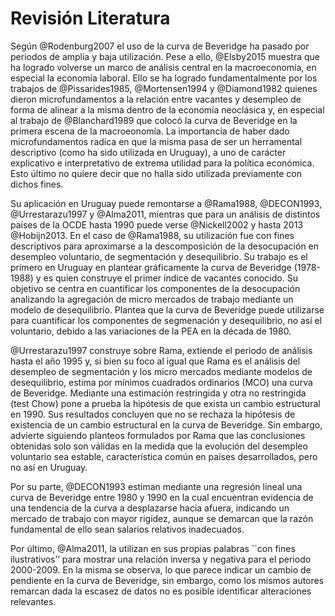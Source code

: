 # Revisión Literatura {#fundamentos}

Según @Rodenburg2007 el uso de la curva de Beveridge ha pasado por periodos de amplia y baja utilización. Pese a ello, @Elsby2015 muestra que ha logrado volverse un marco de análisis central en la macroeconomía, en especial la economía laboral. Ello se ha logrado fundamentalmente por los trabajos de @Pissarides1985, @Mortensen1994 y @Diamond1982 quienes dieron microfundamentos a la relación entre vacantes y desempleo de forma de alinear a la misma dentro de la economía neoclásica y, en especial al trabajo de @Blanchard1989 que colocó la curva de Beveridge en la primera escena de la macroeonomía. La importancia de haber dado microfundamentos radica en que la misma pasa de ser un herramental descriptivo (como ha sido utilizada en Uruguay), a uno  de carácter explicativo e interpretativo de extrema utilidad para la política económica. Esto último no quiere decir que no halla sido utilizada previamente con dichos fines. 

Su aplicación en Uruguay puede remontarse a @Rama1988, @DECON1993, @Urrestarazu1997 y @Alma2011, mientras que para un análisis de distintos países de la OCDE hasta 1990 puede verse @Nickell2002 y hasta 2013 @Hobijn2013. En el caso de @Rama1988, su utilización fue con fines descriptivos para aproximarse a la descomposición de la desocupación en desempleo voluntario, de segmentación y desequilibrio. Su trabajo es el primero en Uruguay en plantear gráficamente la curva de Beveridge (1978-1988) y es quien construye el primer índice de vacantes conocido. Su objetivo se centra en cuantificar los componentes de la desocupación analizando la agregación de micro mercados de trabajo mediante un modelo de desequilibrio. Plantea que la curva de Beveridge puede utilizarse para cuantificar los componentes de segmenación y desequilibrio, no así el voluntario, debido a las variaciones de la PEA en la década de 1980.
<!-- Pero al dividirlo por la pea, eso no esta tomado en cuenta??? -->

@Urrestarazu1997 construye sobre Rama, extiende el periodo de análisis hasta el año 1995 y, si bien su foco al igual que Rama es el análisis del desempleo de segmentación y los micro mercados mediante modelos de desequilibrio, estima por mínimos cuadrados ordinarios (MCO) una curva de Beveridge. Mediante una estimación restringida y otra no restringida (test Chow) pone a prueba la hipótesis de que exista un cambio estructural en 1990. Sus resultados concluyen que no se rechaza la hipótesis de existencia de un cambio estructural en la curva de Beveridge. Sin embargo, advierte siguiendo planteos formulados por Rama que las conclusiones obtenidas solo son válidas en la medida que la evolución del desempleo voluntario sea estable, característica común en países desarrollados, pero no así en Uruguay. 

Por su parte, @DECON1993 estiman mediante una regresión lineal una curva de Beveridge entre 1980 y 1990 en la cual encuentran evidencia de una tendencia de la curva a desplazarse hacia afuera, indicando un mercado de trabajo con mayor rigidez, aunque se demarcan que la razón fundamental de ello sean salarios relativos inadecuados. 

Por último, @Alma2011, la utilizan en sus propias palabras ``con fines ilustrativos'' para mostrar una relación inversa y negativa para el periodo 2000-2009. En la misma se observa, lo que parece indicar un cambio de pendiente en la curva de Beveridge, sin embargo, como los mismos autores remarcan dada la escasez de datos no es posible identificar alteraciones relevantes.

<!-- Agregar trabajo del BID sobre vacantes -->
<!-- Agregar trabajos de Chile sobre vacantes, ver los citados en Alma Espino del iecon -->
